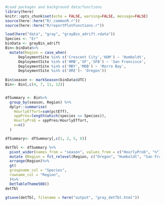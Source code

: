 
```r
#Load packages and background data/functions
library(here)
knitr::opts_chunk$set(echo = FALSE, warning=FALSE, message=FALSE)
source(here::here("R/_commonR.r"))
source(here::here("R/reportPlotFunctions.r"))
```


```r
load(here("data", "gray", "grayBin_adrift.rdata"))
Species <- "Er"
binData <- grayBin_adrift
Bin<-binData%>%
  mutate(Region = case_when(
      DeploymentSite %in% c('Crescent City','HUM') ~ 'Humboldt',
      DeploymentSite %in% c('HMB','SF','SFB') ~ 'San Francisco',
      DeploymentSite %in% c('MBY','MOB') ~ 'Morro Bay',
      DeploymentSite %in% c('ORE')~ 'Oregon'))
  
Bin$season <- markSeason(binData$UTC)
Bin<- Bin[,c(4, 7, 11, 12)]


dfSummary <- Bin%>%
  group_by(season, Region) %>%
  dplyr::summarise(
    HourlyEffort=sum(pctEff),
    sppPres=length(which(species == Species)),
    HourlyProb = sppPres/HourlyEffort,
    n=n()
  )

dfSummary<- dfSummary[,c(1, 2, 5, 6)]

detTbl <- dfSummary %>%
  pivot_wider(names_from = "season", values_from = c("HourlyProb", "n"))%>%
  mutate (Region = fct_relevel(Region, c("Oregon", "Humboldt", "San Francisco", "Morro Bay")))%>%
  arrange(Region)%>%
  gt(
  groupname_col = "Species",
  rowname_col = "Region",
  )%>%
  DetTableTheme508()
detTbl

gtsave(detTbl, filename = here("output", "gray_detTbl.html"))

```


